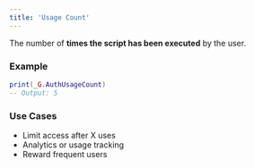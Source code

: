```yaml
---
title: 'Usage Count'
---
```


The number of **times the script has been executed** by the user.

### Example

```lua
print(_G.AuthUsageCount)
-- Output: 5
```

### Use Cases

- Limit access after X uses  
- Analytics or usage tracking  
- Reward frequent users
